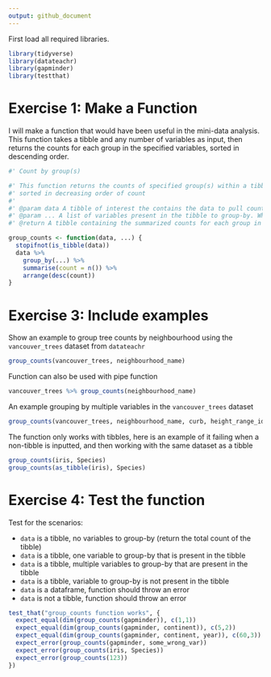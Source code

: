 ```yaml
---
output: github_document
---
```


First load all required libraries.

```r
library(tidyverse)
library(datateachr)
library(gapminder)
library(testthat)
```

# Exercise 1: Make a Function

I will make a function that would have been useful in the mini-data analysis. This function takes a tibble and any number of variables as input, then returns the counts for each group in the specified variables, sorted in descending order. 

```r
#' Count by group(s)

#' This function returns the counts of specified group(s) within a tibble, 
#' sorted in decreasing order of count
#' 
#' @param data A tibble of interest the contains the data to pull counts from
#' @param ... A list of variables present in the tibble to group-by. When not present, returns the total count in the tibble
#' @return A tibble containing the summarized counts for each group in the variable(s) specified, sorted in decreasing order of count

group_counts <- function(data, ...) {
  stopifnot(is_tibble(data))
  data %>% 
    group_by(...) %>% 
    summarise(count = n()) %>% 
    arrange(desc(count))
}
```

# Exercise 3: Include examples

Show an example to group tree counts by neighbourhood using the `vancouver_trees` dataset from `datateachr`

```r
group_counts(vancouver_trees, neighbourhood_name)
```

Function can also be used with pipe function

```r
vancouver_trees %>% group_counts(neighbourhood_name)
```

An example grouping by multiple variables in the `vancouver_trees` dataset

```r
group_counts(vancouver_trees, neighbourhood_name, curb, height_range_id)
```

The function only works with tibbles, here is an example of it failing when a non-tibble is inputted,
and then working with the same dataset as a tibble

```r
group_counts(iris, Species)
group_counts(as_tibble(iris), Species)
```

# Exercise 4: Test the function

Test for the scenarios:

* `data` is a tibble, no variables to group-by (return the total count of the tibble)
* `data` is a tibble, one variable to group-by that is present in the tibble
* `data` is a tibble, multiple variables to group-by that are present in the tibble
* `data` is a tibble, variable to group-by is not present in the tibble
* `data` is a dataframe, function should throw an error
* `data` is not a tibble, function should throw an error

```r
test_that("group_counts function works", {
  expect_equal(dim(group_counts(gapminder)), c(1,1))
  expect_equal(dim(group_counts(gapminder, continent)), c(5,2))
  expect_equal(dim(group_counts(gapminder, continent, year)), c(60,3))
  expect_error(group_counts(gapminder, some_wrong_var))
  expect_error(group_counts(iris, Species))
  expect_error(group_counts(123))
})
```
